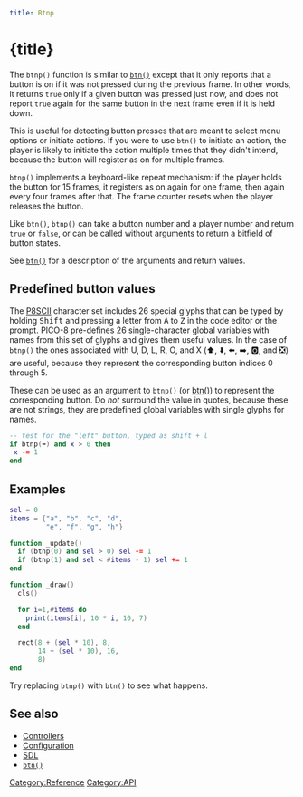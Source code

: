 ```yaml
title: Btnp
```

# {title}

The `btnp()` function is similar to [`btn()`](Btn "wikilink") except
that it only reports that a button is on if it was not pressed during
the previous frame. In other words, it returns `true` only if a given
button was pressed just now, and does not report `true` again for the
same button in the next frame even if it is held down.

This is useful for detecting button presses that are meant to select
menu options or initiate actions. If you were to use `btn()` to initiate
an action, the player is likely to initiate the action multiple times
that they didn't intend, because the button will register as on for
multiple frames.

`btnp()` implements a keyboard-like repeat mechanism: if the player
holds the button for 15 frames, it registers as on again for one frame,
then again every four frames after that. The frame counter resets when
the player releases the button.

Like `btn()`, `btnp()` can take a button number and a player number and
return `true` or `false`, or can be called without arguments to return a
bitfield of button states.

See [`btn()`](Btn "wikilink") for a description of the arguments and
return values.

## Predefined button values

The [P8SCII](P8SCII "wikilink") character set includes 26 special glyphs
that can be typed by holding <kbd>Shift</kbd> and pressing a letter from
<kbd>A</kbd> to <kbd>Z</kbd> in the code editor or the prompt. PICO-8
pre-defines 26 single-character global variables with names from this
set of glyphs and gives them useful values. In the case of `btnp()` the
ones associated with U, D, L, R, O, and X (⬆️, ⬇️, ⬅️, ➡️, 🅾️, and ❎)
are useful, because they represent the corresponding button indices 0
through 5.

These can be used as an argument to `btnp()` (or
[btn()](Btn "wikilink")) to represent the corresponding button. Do *not*
surround the value in quotes, because these are not strings, they are
predefined global variables with single glyphs for names.

``` lua
-- test for the "left" button, typed as shift + l
if btnp(⬅️) and x > 0 then
 x -= 1
end
```

## Examples

``` lua
sel = 0
items = {"a", "b", "c", "d",
         "e", "f", "g", "h"}

function _update()
  if (btnp(0) and sel > 0) sel -= 1
  if (btnp(1) and sel < #items - 1) sel += 1
end

function _draw()
  cls()

  for i=1,#items do
    print(items[i], 10 * i, 10, 7)
  end

  rect(8 + (sel * 10), 8,
       14 + (sel * 10), 16,
       8)
end
```

Try replacing `btnp()` with `btn()` to see what happens.

## See also

- [Controllers](Controllers "wikilink")
- [Configuration](Configuration "wikilink")
- [SDL](SDL "wikilink")
- [`btn()`](Btn "wikilink")

[Category:Reference](Category:Reference "wikilink")
[Category:API](Category:API "wikilink")
